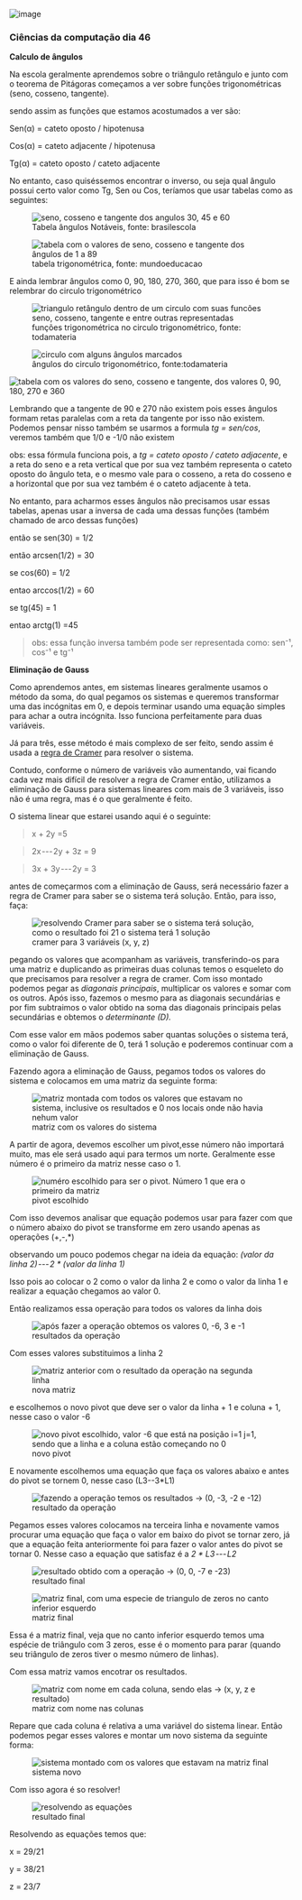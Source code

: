 




![image](https://cdn-images-1.medium.com/max/800/0*xSVYVIZpbty6_I97)

### Ciências da computação dia 46

**Calculo de ângulos**

Na escola geralmente aprendemos sobre o triângulo retângulo e junto com
o teorema de Pitágoras começamos a ver sobre funções trigonométricas
(seno, cosseno, tangente).

sendo assim as funções que estamos acostumados a ver são:

Sen(α) = cateto oposto / hipotenusa

Cos(α) = cateto adjacente / hipotenusa

Tg(α) = cateto oposto / cateto adjacente

No entanto, caso quiséssemos encontrar o inverso, ou seja qual ângulo
possui certo valor como Tg, Sen ou Cos, teríamos que usar tabelas como
as seguintes:

<figure>
<img
src="https://cdn-images-1.medium.com/max/800/0*8yHgl5867DV--PWB.jpg"
alt="seno, cosseno e tangente dos angulos 30, 45 e 60" />
<figcaption>Tabela ângulos Notáveis, fonte: brasilescola</figcaption>
</figure>

<figure>
<img
src="https://cdn-images-1.medium.com/max/800/0*8JTuEUUT3aX9bgTF.jpg"
alt="tabela com o valores de seno, cosseno e tangente dos ângulos de 1 a 89" />
<figcaption>tabela trigonométrica, fonte: mundoeducacao</figcaption>
</figure>

E ainda lembrar ângulos como 0, 90, 180, 270, 360, que para isso é bom
se relembrar do circulo trigonométrico

<figure>
<img
src="https://cdn-images-1.medium.com/max/800/0*9PZiBEztAq9Q8ngA.jpg"
alt="triangulo retângulo dentro de um circulo com suas funcões seno, cosseno, tangente e entre outras representadas" />
<figcaption>funções trigonométrica no circulo trigonométrico, fonte:
todamateria</figcaption>
</figure>

<figure>
<img src="https://cdn-images-1.medium.com/max/800/0*3Rbd0TLmoJde28IW"
alt="circulo com alguns ângulos marcados" />
<figcaption>ângulos do circulo trigonométrico,
fonte:todamateria</figcaption>
</figure>

![tabela com os valores do seno, cosseno e tangente, dos valores 0, 90,
180, 270 e
360](https://cdn-images-1.medium.com/max/800/1*ugwHC9LcaoBvKAK5OkN9QA.png)

Lembrando que a tangente de 90 e 270 não existem pois esses ângulos
formam retas paralelas com a reta da tangente por isso não existem.
Podemos pensar nisso também se usarmos a formula *tg = sen/cos*, veremos
também que 1/0 e -1/0 não existem

obs: essa fórmula funciona pois, a *tg = cateto oposto / cateto
adjacente*, e a reta do seno e a reta vertical que por sua vez também
representa o cateto oposto do ângulo teta, e o mesmo vale para o
cosseno, a reta do cosseno e a horizontal que por sua vez também é o
cateto adjacente à teta.

No entanto, para acharmos esses ângulos não precisamos usar essas
tabelas, apenas usar a inversa de cada uma dessas funções (também
chamado de arco dessas funções)

então se sen(30) = 1/2

então arcsen(1/2) = 30

se cos(60) = 1/2

entao arccos(1/2) = 60

se tg(45) = 1

entao arctg(1) =45

> obs: essa função inversa também pode ser representada como: sen⁻¹,
> cos⁻¹ e tg⁻¹








**Eliminação de Gauss**

Como aprendemos antes, em sistemas lineares geralmente usamos o método
da soma, do qual pegamos os sistemas e queremos transformar uma das
incógnitas em 0, e depois terminar usando uma equação simples para achar
a outra incógnita. Isso funciona perfeitamente para duas variáveis.

Já para três, esse método é mais complexo de ser feito, sendo assim é
usada a [regra de Cramer](https://www.todamateria.com.br/regra-cramer/)
para resolver o sistema.

Contudo, conforme o número de variáveis vão aumentando, vai ficando cada
vez mais difícil de resolver a regra de Cramer então, utilizamos a
eliminação de Gauss para sistemas lineares com mais de 3 variáveis, isso
não é uma regra, mas é o que geralmente é feito.








O sistema linear que estarei usando aqui é o seguinte:

> x + 2y =5

> 2x --- 2y + 3z = 9

> 3x + 3y --- 2y = 3

antes de começarmos com a eliminação de Gauss, será necessário fazer a
regra de Cramer para saber se o sistema terá solução. Então, para isso,
faça:

<figure>
<img
src="https://cdn-images-1.medium.com/max/800/1*lNedl2RZhb2qQ81FOcBpqA.png"
alt="resolvendo Cramer para saber se o sistema terá solução, como o resultado foi 21 o sistema terá 1 solução" />
<figcaption>cramer para 3 variáveis (x, y, z)</figcaption>
</figure>

pegando os valores que acompanham as variáveis, transferindo-os para uma
matriz e duplicando as primeiras duas colunas temos o esqueleto do que
precisamos para resolver a regra de cramer. Com isso montado podemos
pegar as *diagonais principais*, multiplicar os valores e somar com os
outros. Após isso, fazemos o mesmo para as diagonais secundárias e por
fim subtraimos o valor obtido na soma das diagonais principais pelas
secundárias e obtemos o *determinante (D).*

Com esse valor em mãos podemos saber quantas soluções o sistema terá,
como o valor foi diferente de 0, terá 1 solução e poderemos continuar
com a eliminação de Gauss.








Fazendo agora a eliminação de Gauss, pegamos todos os valores do sistema
e colocamos em uma matriz da seguinte forma:

<figure>
<img
src="https://cdn-images-1.medium.com/max/800/1*SKY3hHtG4Rrj9itkyTUyBA.png"
alt="matriz montada com todos os valores que estavam no sistema, inclusive os resultados e 0 nos locais onde não havia nehum valor" />
<figcaption>matriz com os valores do sistema</figcaption>
</figure>

A partir de agora, devemos escolher um pivot,esse número não importará
muito, mas ele será usado aqui para termos um norte. Geralmente esse
número é o primeiro da matriz nesse caso o 1.

<figure>
<img
src="https://cdn-images-1.medium.com/max/800/1*-gGHS-4yNu2A0ZctSwCVSA.png"
alt="numéro escolhido para ser o pivot. Número 1 que era o primeiro da matriz" />
<figcaption>pivot escolhido</figcaption>
</figure>

Com isso devemos analisar que equação podemos usar para fazer com que o
número abaixo do pivot se transforme em zero usando apenas as operações
(+,-,\*)

observando um pouco podemos chegar na ideia da equação: *(valor da linha
2) --- 2 \* (valor da linha 1)*

Isso pois ao colocar o 2 como o valor da linha 2 e como o valor da linha
1 e realizar a equação chegamos ao valor 0.

Então realizamos essa operação para todos os valores da linha dois

<figure>
<img
src="https://cdn-images-1.medium.com/max/800/1*6Du67nYB6QVvFPFHiaQcig.png"
alt="após fazer a operação obtemos os valores 0, -6, 3 e -1" />
<figcaption>resultados da operação</figcaption>
</figure>

Com esses valores substituimos a linha 2

<figure>
<img
src="https://cdn-images-1.medium.com/max/800/1*2qdZX2saEB9aAoKSE3V-hA.png"
alt="matriz anterior com o resultado da operação na segunda linha" />
<figcaption>nova matriz</figcaption>
</figure>

e escolhemos o novo pivot que deve ser o valor da linha + 1 e coluna +
1, nesse caso o valor -6

<figure>
<img
src="https://cdn-images-1.medium.com/max/800/1*KqHqzdpeIFhtwx07Cpkr8Q.png"
alt="novo pivot escolhido, valor -6 que está na posição i=1 j=1, sendo que a linha e a coluna estão começando no 0" />
<figcaption>novo pivot</figcaption>
</figure>

E novamente escolhemos uma equação que faça os valores abaixo e antes do
pivot se tornem 0, nesse caso (L3--3\*L1)

<figure>
<img
src="https://cdn-images-1.medium.com/max/800/1*FPlzX34f9-UGTkPJII1j9A.png"
alt="fazendo a operação temos os resultados → (0, -3, -2 e -12)" />
<figcaption>resultado da operação</figcaption>
</figure>

Pegamos esses valores colocamos na terceira linha e novamente vamos
procurar uma equação que faça o valor em baixo do pivot se tornar zero,
já que a equação feita anteriormente foi para fazer o valor antes do
pivot se tornar 0. Nesse caso a equação que satisfaz é a *2 \*
L3 --- L2*

<figure>
<img
src="https://cdn-images-1.medium.com/max/800/1*9Kkv_CaCsjuYbMOQOtdRYA.png"
alt="resultado obtido com a operação → (0, 0, -7 e -23)" />
<figcaption>resultado final</figcaption>
</figure>

<figure>
<img
src="https://cdn-images-1.medium.com/max/800/1*lC5kO_UEWd_CR5L4dMnc2Q.png"
alt="matriz final, com uma especie de triangulo de zeros no canto inferior esquerdo" />
<figcaption>matriz final</figcaption>
</figure>

Essa é a matriz final, veja que no canto inferior esquerdo temos uma
espécie de triângulo com 3 zeros, esse é o momento para parar (quando
seu triângulo de zeros tiver o mesmo número de linhas).

Com essa matriz vamos encotrar os resultados.

<figure>
<img
src="https://cdn-images-1.medium.com/max/800/1*sYiZaWo85TgqE9RszqH0zQ.png"
alt="matriz com nome em cada coluna, sendo elas → (x, y, z e resultado)" />
<figcaption>matriz com nome nas colunas</figcaption>
</figure>

Repare que cada coluna é relativa a uma variável do sistema linear.
Então podemos pegar esses valores e montar um novo sistema da seguinte
forma:

<figure>
<img
src="https://cdn-images-1.medium.com/max/800/1*th67j2t3U6P_9YU9qTehAg.png"
alt="sistema montado com os valores que estavam na matriz final" />
<figcaption>sistema novo</figcaption>
</figure>

Com isso agora é so resolver!

<figure>
<img
src="https://cdn-images-1.medium.com/max/800/1*jvya2y5VEp8rB1mpPLsp9g.png"
alt="resolvendo as equações" />
<figcaption>resultado final</figcaption>
</figure>

Resolvendo as equações temos que:

x = 29/21

y = 38/21

z = 23/7


